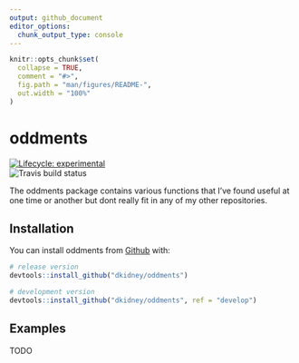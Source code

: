```yaml
---
output: github_document
editor_options: 
  chunk_output_type: console
---
```


<!-- README.md is generated from README.Rmd. Please edit that file -->

```r
knitr::opts_chunk$set(
  collapse = TRUE,
  comment = "#>",
  fig.path = "man/figures/README-",
  out.width = "100%"
)
```

# oddments

<!-- badges: start -->
[![Lifecycle: experimental](https://img.shields.io/badge/lifecycle-experimental-orange.svg)](https://www.tidyverse.org/lifecycle/#experimental)  
![Travis build status](https://travis-ci.org/dkidney/oddments.svg?branch=master)
<!-- badges: end -->

The oddments package contains various functions that I've found useful at one time or
another but dont really fit in any of my other repositories.
    
## Installation

You can install oddments from [Github](https://www.github.com/dkidney/oddments) with:

```r
# release version
devtools::install_github("dkidney/oddments")

# development version
devtools::install_github("dkidney/oddments", ref = "develop")
```

## Examples

TODO

